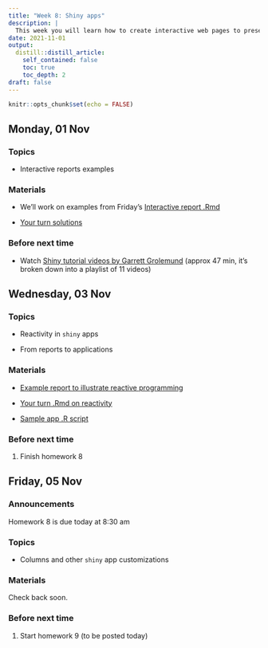 ```yaml
---
title: "Week 8: Shiny apps"
description: |
  This week you will learn how to create interactive web pages to present your results to the world. These interactive web pages can be created using the shiny package, and only require you to know R—they write the javascript in the background!
date: 2021-11-01
output:
  distill::distill_article:
    self_contained: false
    toc: true
    toc_depth: 2
draft: false
---
```



```r
knitr::opts_chunk$set(echo = FALSE)
```


## Monday, 01 Nov

### Topics

- Interactive reports examples


### Materials

- We'll work on examples from Friday's [Interactive report .Rmd](https://stat220-fa21.github.io/class_materials/slides/17-shiny-reports.Rmd)

- [Your turn solutions](https://stat220-fa21.github.io/class_materials/activities/19-soln-shiny-reports.pdf)

<!-- [Collaborative notes](https://docs.google.com/document/d/19x2SGPX-A0TUBjH1bp00HthKAbTgwOCxpUlPZQRjuUM/edit?usp=sharing) -->


### Before next time

- Watch [Shiny tutorial videos by Garrett Grolemund](https://carleton.hosted.panopto.com/Panopto/Pages/Viewer.aspx?pid=0361538c-7dee-42e1-aeb8-add3002157a8) (approx 47 min, it's broken down into a playlist of 11 videos)


## Wednesday, 03 Nov


### Topics

- Reactivity in `shiny` apps

- From reports to applications


### Materials

- [Example report to illustrate reactive programming](https://stat220-fa21.github.io/class_materials/slides/19-shiny-reactivity.Rmd)

- [Your turn .Rmd on reactivity](https://stat220-fa21.github.io/class_materials/activities/20-shiny-reactivity-example.Rmd)

- [Sample app .R script](https://stat220-fa21.github.io/class_materials/slides/19-shiny01-penguins-app.R)

<!-- [Collaborative notes](https://docs.google.com/document/d/1boLryssImO3oVl64MFSDdqeUU5DnSUqXhS1O82rL19o/edit?usp=sharing) -->


### Before next time

1. Finish homework 8



## Friday, 05 Nov

### Announcements

Homework 8 is due today at 8:30 am



### Topics

- Columns and other `shiny` app customizations


### Materials

Check back soon.

<!-- [Collaborative notes](https://docs.google.com/document/d/1yeMQDYdLoIorweR5hDiue9IdlDrgmK1cu-YYYiglCkE/edit?usp=sharing) -->

### Before next time

1. Start homework 9 (to be posted today)

